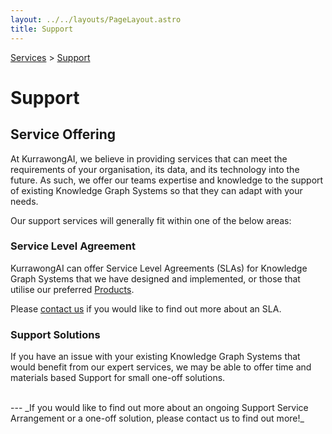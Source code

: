 ```yaml
---
layout: ../../layouts/PageLayout.astro
title: Support
---
```


[Services](/services) > [Support](./support)

# Support

## Service Offering

At KurrawongAI, we believe in providing services that can meet the requirements of your organisation, its data, and its technology into the future. As such, we offer our teams expertise and knowledge to the support of existing Knowledge Graph Systems so that they can adapt with your needs.

Our support services will generally fit within one of the below areas:

### Service Level Agreement
KurrawongAI can offer Service Level Agreements (SLAs) for Knowledge Graph Systems that we have designed and implemented, or those that utilise our preferred [Products](/products).

Please [contact us](./contact) if you would like to find out more about an SLA.
### Support Solutions
If you have an issue with your existing Knowledge Graph Systems that would benefit from our expert services, we may be able to offer time and materials based Support for small one-off solutions.

<br/>
---
_If you would like to find out more about an ongoing Support Service Arrangement or a one-off solution, please contact us to find out more!_

